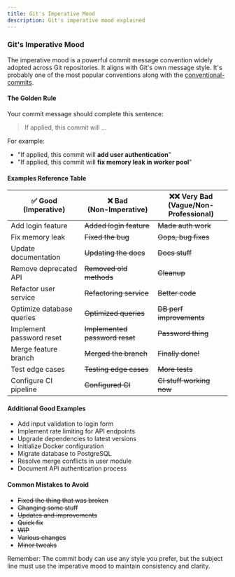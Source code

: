 ```yaml
---
title: Git's Imperative Mood
description: Git's imperative mood explained 
---
```


### Git's Imperative Mood

The imperative mood is a powerful commit message convention widely adopted across Git repositories. It aligns with Git's own message style. It's probably one of the most popular conventions along with the [conventional-commits].

#### The Golden Rule

Your commit message should complete this sentence:
> If applied, this commit will ...

For example:
- "If applied, this commit will **add user authentication**"
- "If applied, this commit will **fix memory leak in worker pool**"

#### Examples Reference Table

| ✅ **Good** <br/> (Imperative) | ❌ **Bad** <br/> (Non-Imperative) | ❌❌ **Very Bad** <br/> (Vague/Non-Professional) |
|---------------------|------------------------|--------------------------------------|
| Add login feature | ~~Added login feature~~ | ~~Made auth work~~ |
| Fix memory leak | ~~Fixed the bug~~ | ~~Oops, bug fixes~~ |
| Update documentation | ~~Updating the docs~~ | ~~Docs stuff~~ |
| Remove deprecated API | ~~Removed old methods~~ | ~~Cleanup~~ |
| Refactor user service | ~~Refactoring service~~ | ~~Better code~~ |
| Optimize database queries | ~~Optimized queries~~ | ~~DB perf improvements~~ |
| Implement password reset | ~~Implemented password reset~~ | ~~Password thing~~ |
| Merge feature branch | ~~Merged the branch~~ | ~~Finally done!~~ |
| Test edge cases | ~~Testing edge cases~~ | ~~More tests~~ |
| Configure CI pipeline | ~~Configured CI~~ | ~~CI stuff working now~~ |

#### Additional Good Examples
- Add input validation to login form
- Implement rate limiting for API endpoints
- Upgrade dependencies to latest versions
- Initialize Docker configuration
- Migrate database to PostgreSQL
- Resolve merge conflicts in user module
- Document API authentication process

#### Common Mistakes to Avoid
- ~~Fixed the thing that was broken~~
- ~~Changing some stuff~~
- ~~Updates and improvements~~
- ~~Quick fix~~
- ~~WIP~~
- ~~Various changes~~
- ~~Minor tweaks~~

Remember: The commit body can use any style you prefer, but the subject line must use the imperative mood to maintain consistency and clarity.

[conventional-commits]: https://www.conventionalcommits.org/


